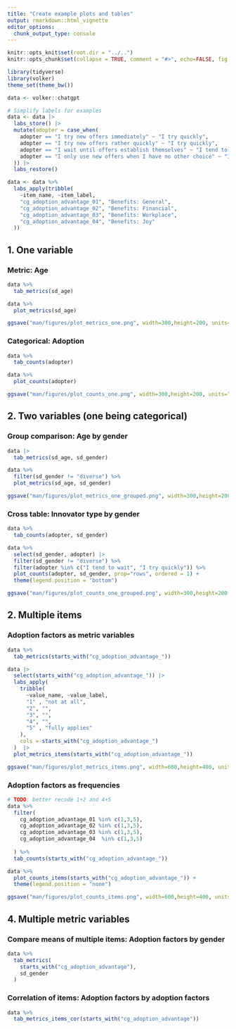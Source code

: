 ```yaml
---
title: "Create example plots and tables"
output: rmarkdown::html_vignette
editor_options: 
  chunk_output_type: console
---
```


```r

knitr::opts_knit$set(root.dir = "../..")
knitr::opts_chunk$set(collapse = TRUE, comment = "#>", echo=FALSE, fig.width = 7)

library(tidyverse)
library(volker)
theme_set(theme_bw())

data <- volker::chatgpt

# Simplify labels for examples
data <- data |> 
  labs_store() |> 
  mutate(adopter = case_when(
    adopter == "I try new offers immediately" ~ "I try quickly",
    adopter == "I try new offers rather quickly" ~ "I try quickly",
    adopter == "I wait until offers establish themselves" ~ "I tend to wait",
    adopter == "I only use new offers when I have no other choice" ~ "I tend to wait"
  )) |> 
  labs_restore()

data <- data %>%
  labs_apply(tribble(
    ~item_name, ~item_label,
    "cg_adoption_advantage_01", "Benefits: General", 
    "cg_adoption_advantage_02", "Benefits: Financial",
    "cg_adoption_advantage_03", "Benefits: Workplace",
    "cg_adoption_advantage_04", "Benefits: Joy"
  ))
```

## 1. One variable

### Metric: Age
```r

data %>%
  tab_metrics(sd_age)

data %>%
  plot_metrics(sd_age)

ggsave("man/figures/plot_metrics_one.png", width=300,height=200, units="px", dpi=96)

```


### Categorical: Adoption
```r

data %>% 
  tab_counts(adopter)

data %>% 
  plot_counts(adopter)

ggsave("man/figures/plot_counts_one.png", width=300,height=200, units="px", dpi=96)

```

## 2. Two variables (one being categorical)

### Group comparison: Age by gender

```r

data |> 
  tab_metrics(sd_age, sd_gender)

data %>% 
  filter(sd_gender != "diverse") %>% 
  plot_metrics(sd_age, sd_gender)

ggsave("man/figures/plot_metrics_one_grouped.png", width=300,height=200, units="px", dpi=96, scale = 1)
```


### Cross table: Innovator type by gender

```r

data %>% 
  tab_counts(adopter, sd_gender)

data %>% 
  select(sd_gender, adopter) |> 
  filter(sd_gender != "diverse") %>% 
  filter(adopter %in% c("I tend to wait", "I try quickly")) %>% 
  plot_counts(adopter, sd_gender, prop="rows", ordered = 1) +
  theme(legend.position = "bottom")

ggsave("man/figures/plot_counts_one_grouped.png", width=300,height=200, units="px", dpi=96, scale = 1)
```


## 2. Multiple items

### Adoption factors as metric variables
```r

data %>% 
  tab_metrics(starts_with("cg_adoption_advantage_"))

data |> 
  select(starts_with("cg_adoption_advantage_")) |> 
  labs_apply(
    tribble(
      ~value_name, ~value_label,
      "1" , "not at all",
      "2", "",
      "3", "",
      "4", "",
      "5" , "fully applies"
    ),
    cols = starts_with("cg_adoption_advantage_")
  )  |>
  plot_metrics_items(starts_with("cg_adoption_advantage_")) 

ggsave("man/figures/plot_metrics_items.png", width=600,height=400, units="px", dpi=96, scale = 0.5)
```


### Adoption factors as frequencies
```r

# TODO: better recode 1+2 and 4+5
data %>% 
  filter(
    cg_adoption_advantage_01 %in% c(1,3,5),
    cg_adoption_advantage_02 %in% c(1,3,5),
    cg_adoption_advantage_03 %in% c(1,3,5),
    cg_adoption_advantage_04  %in% c(1,3,5)
    
  ) %>% 
  tab_counts(starts_with("cg_adoption_advantage_"))

data %>% 
  plot_counts_items(starts_with("cg_adoption_advantage_")) +
  theme(legend.position = "none")

ggsave("man/figures/plot_counts_items.png", width=600,height=400, units="px", dpi=96, scale = 0.5)
```


## 4. Multiple metric variables

### Compare means of multiple items: Adoption factors by gender
```r

data %>% 
  tab_metrics(
    starts_with("cg_adoption_advantage"), 
    sd_gender
  )

```

### Correlation of items: Adoption factors by adoption factors
```r

data %>% 
  tab_metrics_items_cor(starts_with("cg_adoption_advantage"))

```
